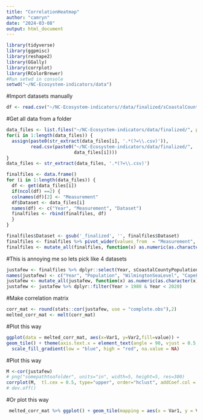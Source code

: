 ```yaml
---
title: "CorrelationHeatmap"
author: "camryn"
date: "2024-03-08"
output: html_document
---
```


```r
library(tidyverse)
library(ggpmisc)
library(reshape2)
library(GGally)
library(corrplot)
library(RColorBrewer)
#Run setwd in console
setwd("~/NC-Ecosystem-indicators/data")
```

#Import datasets manually
```r
df <- read.csv("~/NC-Ecosystem-indicators//data/finalized/sCoastalCountyPopulation1980JN.csv")
```

#Get all data from a folder
```r
data_files <- list.files("~/NC-Ecosystem-indicators/data/finalized/", pattern="*.csv")
for(i in 1:length(data_files)) { 
  assign(paste0(str_extract(data_files[i], '.*(?=\\.csv)')), 
         read.csv(paste0("~/NC-Ecosystem-indicators/data/finalized/",
                         data_files[i])))
}
data_files <- str_extract(data_files, '.*(?=\\.csv)')

finalfiles <- data.frame()
for (i in 1:length(data_files)) {
  df <- get(data_files[i])
  if(ncol(df) ==2) {
  colnames(df)[2] <- "Measurement"
  df$Dataset <- data_files[i]
  names(df) <- c("Year", "Measurement", "Dataset")
  finalfiles <- rbind(finalfiles, df)
  }
}

finalfiles$Dataset <- gsub('_finalized', '', finalfiles$Dataset)
finalfiles <- finalfiles %>% pivot_wider(values_from  = "Measurement", names_from = "Dataset")
finalfiles <- mutate_all(finalfiles, function(x) as.numeric(as.character(x)))
```

#This is annoying me so lets pick like 4 datasets
```r
justafew <- finalfiles %>% dplyr::select(Year, sCoastalCountyPopulation1980JN, p1935WilmingtonSeaLevelRiseCB, c1974CapeFear_TNloadingNH, B1972FinfishCommCatchLS)
names(justafew) <- c("Year", "Population", "WilmingtonSeaLevel", "CapeFearLoading", "FinfishCatch")
justafew <- mutate_all(justafew, function(x) as.numeric(as.character(x)))
justafew <- justafew %>% dplyr::filter(Year > 1980 & Year < 2020)
```

#Make correlation matrix
```r
corr_mat <- round(stats::cor(justafew, use = "complete.obs"),2) 
melted_corr_mat <- melt(corr_mat)
```

#Plot this way
```r
ggplot(data = melted_corr_mat, aes(x=Var1, y=Var2,fill=value)) +
geom_tile() + theme(axis.text.x = element_text(angle = 90, vjust = 0.5, hjust=1))+
  scale_fill_gradient(low = "blue", high = "red", na.value = NA)
```

#Plot this way
```r
M <-cor(justafew)
# png("somepathtoafolder", units="in", width=5, height=5, res=300)
corrplot(M,  tl.cex = 0.5, type="upper", order="hclust", addCoef.col = 1, number.cex = 0.25, col=brewer.pal(n=8, name="RdYlBu"), title= "Indicators Pairwise Correlations", mar=c(0,0,1,0))
# dev.off()
```

#Or plot this way
```r
 melted_corr_mat %>% ggplot() + geom_tile(mapping = aes(x = Var1, y = Var2, fill = value), size = 1, width = 0.9, height = 0.9) + geom_text(aes(x = Var1, y = Var2, label= signif(value, digits = 2))) + scale_fill_distiller(palette = "RdBu", limits = c(-1, 1))  + labs(title = "Pairwise Correlations", x = "Correlate", y = "Correlate", fill = "Correlation Coefficient", color = "Significance")  + theme(axis.text.x = element_text(angle = 90, vjust = 0.5, hjust=1))
```




